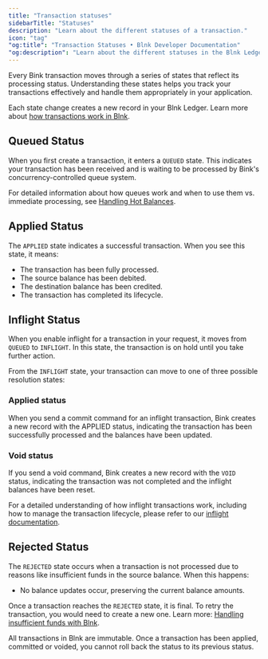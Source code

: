 ```yaml
---
title: "Transaction statuses"
sidebarTitle: "Statuses"
description: "Learn about the different statuses of a transaction."
icon: "tag"
"og:title": "Transaction Statuses • Blnk Developer Documentation"
"og:description": "Learn about the different statuses in the Blnk Ledger"
---
```



Every Bink transaction moves through a series of states that reflect its processing status. Understanding these states helps you track your transactions effectively and handle them appropriately in your application.

<Note>Each state change creates a new record in your Blnk Ledger. Learn more about [how transactions work in Blnk](/transactions/introduction#how-transactions-work-in-blnk).</Note>

## Queued Status

When you first create a transaction, it enters a `QUEUED` state. This indicates your transaction has been received and is waiting to be processed by Bink's concurrency-controlled queue system.

<Note>For detailed information about how queues work and when to use them vs. immediate processing, see [Handling Hot Balances](/guides/hot-balances).</Note>

## Applied Status

The `APPLIED` state indicates a successful transaction. When you see this state, it means:

* The transaction has been fully processed.
* The source balance has been debited.
* The destination balance has been credited.
* The transaction has completed its lifecycle.

## Inflight Status

When you enable inflight for a transaction in your request, it moves from `QUEUED` to `INFLIGHT`. In this state, the transaction is on hold until you take further action.

From the `INFLIGHT` state, your transaction can move to one of three possible resolution states:

### Applied status

When you send a commit command for an inflight transaction, Bink creates a new record with the APPLIED status, indicating the transaction has been successfully processed and the balances have been updated.

### Void status 

If you send a void command, Bink creates a new record with the `VOID` status, indicating the transaction was not completed and the inflight balances have been reset.

<Tip>For a detailed understanding of how inflight transactions work, including how to manage the transaction lifecycle, please refer to our [inflight documentation](/transactions/inflight).</Tip>

## Rejected Status

The `REJECTED` state occurs when a transaction is not processed due to reasons like insufficient funds in the source balance. When this happens:

* No balance updates occur, preserving the current balance amounts.

Once a transaction reaches the `REJECTED` state, it is final. To retry the transaction, you would need to create a new one. Learn more: [Handling insufficient funds with Blnk](/transactions/introduction#managing-insufficient-funds).

<Warning>
    All transactions in Blnk are immutable. Once a transaction has been applied, committed or voided, you cannot roll back the status to its previous status. 
</Warning>

<CardGroup>
  <Card title="Inflight transactions" iconType="duotone" icon="plane" href="inflight"></Card>
</CardGroup>

<NeedHelp />